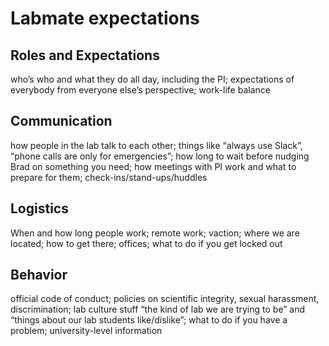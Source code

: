 # Labmate expectations

## Roles and Expectations
who's who and what they do all day, including the PI; expectations of everybody from everyone else's perspective; work-life balance

## Communication
how people in the lab talk to each other; things like "always use Slack", "phone calls are only for emergencies"; how long to wait before nudging Brad on something you need; how meetings with PI work and what to prepare for them; check-ins/stand-ups/huddles

## Logistics
When and how long people work; remote work; vaction; where we are located; how to get there; offices; what to do if you get locked out


## Behavior
official code of conduct; policies on scientific integrity, sexual harassment, discrimination; lab culture stuff "the kind of lab we are trying to be" and "things about our lab students like/dislike"; what to do if you have a problem; university-level information
